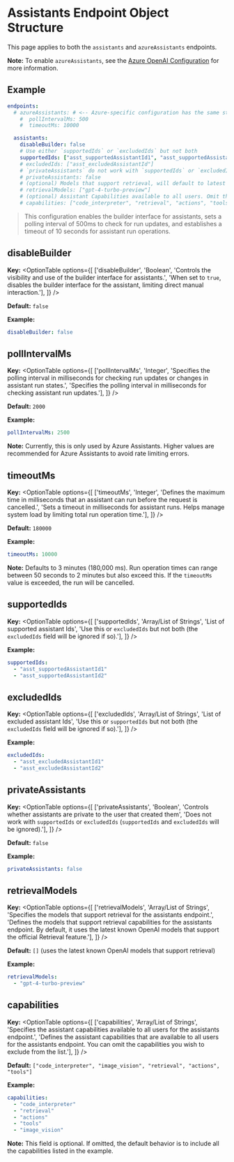 # Assistants Endpoint Object Structure

This page applies to both the `assistants` and `azureAssistants` endpoints.

**Note:** To enable `azureAssistants`, see the [Azure OpenAI Configuration](/docs/configuration/azure#using-assistants-with-azure) for more information.

## Example

```yaml filename="Assistants Endpoint"
endpoints:
  # azureAssistants: # <-- Azure-specific configuration has the same structure as `assistants`
    #  pollIntervalMs: 500
    #  timeoutMs: 10000

  assistants:
    disableBuilder: false
    # Use either `supportedIds` or `excludedIds` but not both
    supportedIds: ["asst_supportedAssistantId1", "asst_supportedAssistantId2"]
    # excludedIds: ["asst_excludedAssistantId"]
    # `privateAssistants` do not work with `supportedIds` or `excludedIds`
    # privateAssistants: false
    # (optional) Models that support retrieval, will default to latest known OpenAI models that support the feature
    # retrievalModels: ["gpt-4-turbo-preview"]
    # (optional) Assistant Capabilities available to all users. Omit the ones you wish to exclude. Defaults to list below.
    # capabilities: ["code_interpreter", "retrieval", "actions", "tools", "image_vision"]
```
> This configuration enables the builder interface for assistants, sets a polling interval of 500ms to check for run updates, and establishes a timeout of 10 seconds for assistant run operations.

## disableBuilder

**Key:**
<OptionTable
  options={[
    ['disableBuilder', 'Boolean', 'Controls the visibility and use of the builder interface for assistants.', 'When set to `true`, disables the builder interface for the assistant, limiting direct manual interaction.'],
  ]}
/>

**Default:** `false`

**Example:**
```yaml filename="endpoints / assistants / disableBuilder"
disableBuilder: false
```

## pollIntervalMs

**Key:**
<OptionTable
  options={[
    ['pollIntervalMs', 'Integer', 'Specifies the polling interval in milliseconds for checking run updates or changes in assistant run states.', 'Specifies the polling interval in milliseconds for checking assistant run updates.'],
  ]}
/>

**Default:** `2000`

**Example:**
```yaml filename="endpoints / assistants / pollIntervalMs"
pollIntervalMs: 2500
```
**Note:** Currently, this is only used by Azure Assistants. Higher values are recommended for Azure Assistants to avoid rate limiting errors.

## timeoutMs

**Key:**
<OptionTable
  options={[
    ['timeoutMs', 'Integer', 'Defines the maximum time in milliseconds that an assistant can run before the request is cancelled.', 'Sets a timeout in milliseconds for assistant runs. Helps manage system load by limiting total run operation time.'],
  ]}
/>

**Default:** `180000`

**Example:**
```yaml filename="endpoints / assistants / timeoutMs"
timeoutMs: 10000
```
**Note:** Defaults to 3 minutes (180,000 ms). Run operation times can range between 50 seconds to 2 minutes but also exceed this. If the `timeoutMs` value is exceeded, the run will be cancelled.

## supportedIds

**Key:**
<OptionTable
  options={[
    ['supportedIds', 'Array/List of Strings', 'List of supported assistant Ids', 'Use this or `excludedIds` but not both (the `excludedIds` field will be ignored if so).'],
  ]}
/>

**Example:**
```yaml filename="endpoints / assistants / supportedIds"
supportedIds:
  - "asst_supportedAssistantId1"
  - "asst_supportedAssistantId2"
```

## excludedIds

**Key:**
<OptionTable
  options={[
    ['excludedIds', 'Array/List of Strings', 'List of excluded assistant Ids', 'Use this or `supportedIds` but not both (the `excludedIds` field will be ignored if so).'],
  ]}
/>

**Example:**
```yaml filename="endpoints / assistants / excludedIds"
excludedIds:
  - "asst_excludedAssistantId1"
  - "asst_excludedAssistantId2"
```

## privateAssistants

**Key:**
<OptionTable
  options={[
    ['privateAssistants', 'Boolean', 'Controls whether assistants are private to the user that created them', 'Does not work with `supportedIds` or `excludedIds` (`supportedIds` and `excludedIds` will be ignored).'],
  ]}
/>

**Default:** `false`

**Example:**
```yaml filename="endpoints / assistants / privateAssistants"
privateAssistants: false
```

## retrievalModels

**Key:**
<OptionTable
  options={[
    ['retrievalModels', 'Array/List of Strings', 'Specifies the models that support retrieval for the assistants endpoint.', 'Defines the models that support retrieval capabilities for the assistants endpoint. By default, it uses the latest known OpenAI models that support the official Retrieval feature.'],
  ]}
/>

**Default:** `[]` (uses the latest known OpenAI models that support retrieval)

**Example:**
```yaml filename="endpoints / assistants / retrievalModels"
retrievalModels:
  - "gpt-4-turbo-preview"
```

## capabilities

**Key:**
<OptionTable
  options={[
    ['capabilities', 'Array/List of Strings', 'Specifies the assistant capabilities available to all users for the assistants endpoint.', 'Defines the assistant capabilities that are available to all users for the assistants endpoint. You can omit the capabilities you wish to exclude from the list.'],
  ]}
/>

**Default:** `["code_interpreter", "image_vision", "retrieval", "actions", "tools"]`

**Example:**
```yaml filename="endpoints / assistants / capabilities"
capabilities:
  - "code_interpreter"
  - "retrieval"
  - "actions"
  - "tools"
  - "image_vision"
```
**Note:** This field is optional. If omitted, the default behavior is to include all the capabilities listed in the example.